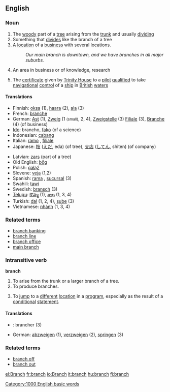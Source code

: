 ==English==

===Noun===
{{en-noun-reg-es}}

# The [[woody]] part of a [[tree]] arising from the [[trunk]] and usually [[dividing]]
# Something that [[divide]]s like the branch of a tree
# A [[location]] of a [[business]] with several locations.
#: ''Our main branch is downtown, and we have branches in all major suburbs.''
# An area in business or of knowledge, research
#{{nautical}} The [[certificate]] given by [[Trinity House]] to a [[pilot]] [[qualified]] to take [[navigational]] [[control]] of a [[ship]] in [[British]] [[water]]s

====Translations====
{{top}}
*Finnish: [[oksa]] (1), [[haara]] (2), [[ala]] (3)
*French: [[branche]] {{f}}
*German: [[Ast]] {{m}} (1), [[Zweig]] {{m}} (1 <small>(small)</small>, 2, 4), [[Zweigstelle]] {{f}} (3) [[Filiale]] {{f}} (3), [[Branche]] (4) (of business)
*[[Ido]]: brancho, [[fako]] (of a science)
*Indonesian: [[cabang]]
*Italian: [[ramo]] {{m}}, [[filiale]] {{f}}
*Japanese: [[枝]] ([[えだ]], eda) (of tree), [[支店]] ([[してん]], shiten) (of company)
{{mid}}
*Latvian: [[zars]] {{m}} (part of a tree)
*Old English: [[bog|bōg]] {{n}}
*Polish: [[gałąź]] {{f}}
*Slovene: [[veja]] {{f}} (1,2)
*Spanish: [[rama]] {{f}}, [[sucursal]] {{f}} (3)
*Swahili: [[tawi]]
*Swedish: [[bransch]] (3)
*[[Telugu]]: [[కొమ్మ]] (1), [[శాఖ]] (1, 3, 4)
*Turkish: [[dal]] (1, 2, 4), [[şube]] (3)
*Vietnamese: [[nhánh]] (1, 3, 4)
{{bottom}}

===Related terms===
*[[branch banking]]
*[[branch line]]
*[[branch office]]
*[[main branch]]

===Intransitive verb===
'''branch'''

# To arise from the trunk or a larger branch of a tree.
# To produce branches.
# {{computing}} To [[jump]] to a [[different]] [[location]] in a [[program]], especially as the result of a [[conditional]] [[statement]].

====Translations====
*{{fr}}: brancher (3)
*German: [[abzweigen]] (1), [[verzweigen]] (2), [[springen]] (3)

===Related terms===
*[[branch off]]
*[[branch out]]

[[Category:1000 English basic words]]
[[el:Branch]]
[[fr:branch]]
[[io:Branch]]
[[it:branch]]
[[hu:branch]]
[[fi:branch]]